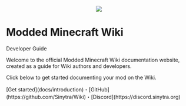 <p align="center">
    <img src="/logo.png" width={96} height={96} />
</p>

# Modded Minecraft Wiki

<p className="wiki-subtitle">Developer Guide</p>

Welcome to the official Modded Minecraft Wiki documentation website, created as a guide for Wiki authors and developers.

Click below to get started documenting your mod on the Wiki.

<div className="text-center font-semibold my-6">
    [Get started](docs/introduction)・[GitHub](https://github.com/Sinytra/Wiki)・[Discord](https://discord.sinytra.org)
</div>